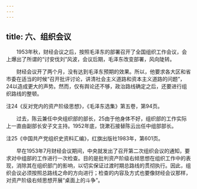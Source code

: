 ```yaml
---
---
---
```

title: 六、组织会议
---




　　1953年秋，财经会议之后，按照毛泽东的部署召开了全国组织工作会议，会上爆出了所谓的“讨安伐刘”风波，会议后期，毛泽东改变部署，风向陡转。

　　财经会议开了两个月，没有达到毛泽东预期的效果。所以，他要求各大区和省市委在适当的时候“召开批评讨论，讲清社会主义道路和资本主义道路的问题”，24以造成更大的声势。然而，仅有舆论还不够，政治路线确定之后，还要进行组织路线的整顿。

注24《反对党内的资产阶级思想》，《毛泽东选集》第五卷，第94页。

　　过去，陈云兼任中央组织部的部长，25由于他身体不好，组织部的工作实际上一直由副部长安子文主持。1952年底，饶漱石接替陈云出任中组部部长。

注25《中国共产党组织史资料汇编》，红旗出版社1983年，第601页。

　　早在1953年7月财经会议期间，中央就发出了召开第二次组织会议的通知，要求对中组部的工作进行一次检查。目的是批判资产阶级右倾思想在组织工作中的表现，消除其在组织部门的影响，以切实保证过渡时期总路线的贯彻执行。因此，组织会议必须按照总路线之命的方向进行；检查的内容及方式也要像财经会议那样，对资产阶级右倾思想开展“桌面上的斗争”。